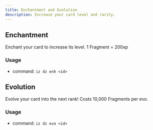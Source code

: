 ```yaml
---
title: Enchantment and Evolution
description: Increase your card level and rarity.
---
```

## Enchantment
Enchant your card to increase its level. 1 Fragment = 200xp

### Usage
- command: `iz dz enh <id>`

## Evolution
Evolve your card into the next rank! Costs 10,000 Fragments per evo.

### Usage
- command: `iz dz evo <id>`
